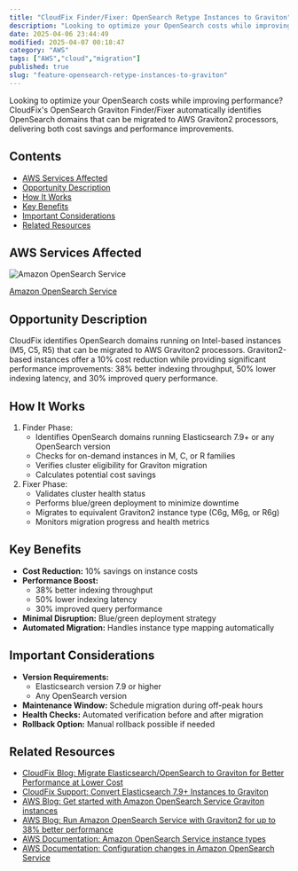 ```yaml
---
title: "CloudFix Finder/Fixer: OpenSearch Retype Instances to Graviton"
description: "Looking to optimize your OpenSearch costs while improving performance? CloudFix's OpenSearch Graviton Finder/Fixer automatically identifies OpenSearch domains t..."
date: 2025-04-06 23:44:49
modified: 2025-04-07 00:18:47
category: "AWS"
tags: ["AWS","cloud","migration"]
published: true
slug: "feature-opensearch-retype-instances-to-graviton"
---
```


Looking to optimize your OpenSearch costs while improving performance? CloudFix's OpenSearch Graviton Finder/Fixer automatically identifies OpenSearch domains that can be migrated to AWS Graviton2 processors, delivering both cost savings and performance improvements.

## Contents

-   [AWS Services Affected](#aws-services)
-   [Opportunity Description](#opportunity-description)
-   [How It Works](#how-it-works)
-   [Key Benefits](#benefits)
-   [Important Considerations](#considerations)
-   [Related Resources](#related-resources)

## AWS Services Affected

![Amazon OpenSearch Service](/media/uploads/OpenSearch-Service.svg)

[Amazon OpenSearch Service](https://aws.amazon.com/opensearch-service/)

## Opportunity Description

CloudFix identifies OpenSearch domains running on Intel-based instances (M5, C5, R5) that can be migrated to AWS Graviton2 processors. Graviton2-based instances offer a 10% cost reduction while providing significant performance improvements: 38% better indexing throughput, 50% lower indexing latency, and 30% improved query performance.

## How It Works

1.  Finder Phase:
    -   Identifies OpenSearch domains running Elasticsearch 7.9+ or any OpenSearch version
    -   Checks for on-demand instances in M, C, or R families
    -   Verifies cluster eligibility for Graviton migration
    -   Calculates potential cost savings
2.  Fixer Phase:
    -   Validates cluster health status
    -   Performs blue/green deployment to minimize downtime
    -   Migrates to equivalent Graviton2 instance type (C6g, M6g, or R6g)
    -   Monitors migration progress and health metrics

## Key Benefits

-   **Cost Reduction:** 10% savings on instance costs
-   **Performance Boost:**
    -   38% better indexing throughput
    -   50% lower indexing latency
    -   30% improved query performance
-   **Minimal Disruption:** Blue/green deployment strategy
-   **Automated Migration:** Handles instance type mapping automatically

## Important Considerations

-   **Version Requirements:**
    -   Elasticsearch version 7.9 or higher
    -   Any OpenSearch version
-   **Maintenance Window:** Schedule migration during off-peak hours
-   **Health Checks:** Automated verification before and after migration
-   **Rollback Option:** Manual rollback possible if needed

## Related Resources

-   [CloudFix Blog: Migrate Elasticsearch/OpenSearch to Graviton for Better Performance at Lower Cost](/blog/elasticsearch-opensearch-to-graviton/)
-   [CloudFix Support: Convert Elasticsearch 7.9+ Instances to Graviton](https://support.cloudfix.com/article/17036-convert-elasticsearch-7-9-instances-to-graviton)
-   [AWS Blog: Get started with Amazon OpenSearch Service Graviton instances](https://aws.amazon.com/blogs/big-data/get-started-with-amazon-opensearch-service-graviton-instances/)
-   [AWS Blog: Run Amazon OpenSearch Service with Graviton2 for up to 38% better performance](https://aws.amazon.com/blogs/opensearch/run-amazon-opensearch-service-with-graviton2-for-up-to-38-better-performance/)
-   [AWS Documentation: Amazon OpenSearch Service instance types](https://docs.aws.amazon.com/opensearch-service/latest/developerguide/supported-instance-types.html)
-   [AWS Documentation: Configuration changes in Amazon OpenSearch Service](https://docs.aws.amazon.com/opensearch-service/latest/developerguide/managedomains-configuration-changes.html)
